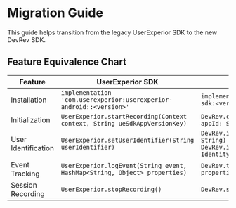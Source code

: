 # Migration Guide

This guide helps transition from the legacy UserExperior SDK to the new DevRev SDK.

## Feature Equivalence Chart

| Feature | UserExperior SDK | DevRev SDK (Kotlin) | DevRev SDK (Java) |
|-|-|-|-|
| Installation | `implementation 'com.userexperior:userexperior-android::<version>'` | `implementation("ai.devrev.sdk:devrev-sdk:<version>")` | `implementation("ai.devrev.sdk:devrev-sdk:<version>")` |
| Initialization | `UserExperior.startRecording(Context context, String ueSdkAppVersionKey)` | `DevRev.configure(context: Context, appId: String)` | `DevRev.INSTANCE.configure(Context context, String appId)` |
| User Identification | `UserExperior.setUserIdentifier(String userIdentifier)` | `DevRev.identifyAnonymousUser(userId: String)`<br>`DevRev.identifyUnverifiedUser(identity: Identity)` | `DevRev.INSTANCE.identifyAnonymousUser(String userId)`<br>`DevRev.INSTANCE.identifyUnverifiedUser(Identity identity)` |
| Event Tracking | `UserExperior.logEvent(String event, HashMap<String, Object> properties)` | `DevRev.trackEvent(name: String, properties: HashMap<String, String>)` | `DevRevAnalyticsExtKt.trackEvent(DevRev.INSTANCE, String name, HashMap<String, String> properties)` |
| Session Recording | `UserExperior.stopRecording()` | `DevRev.stopRecording()` | `DevRevObservabilityExtKt.stopRecording(DevRev.INSTANCE)` |

